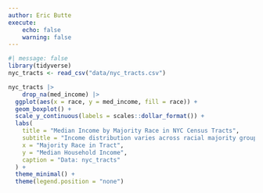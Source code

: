 ```yaml
---
author: Eric Butte
execute:
    echo: false
    warning: false
---
```


```r
#| message: false
library(tidyverse)
nyc_tracts <- read_csv("data/nyc_tracts.csv")
```


```r
nyc_tracts |> 
    drop_na(med_income) |>
  ggplot(aes(x = race, y = med_income, fill = race)) +
  geom_boxplot() +
  scale_y_continuous(labels = scales::dollar_format()) +
  labs(
    title = "Median Income by Majority Race in NYC Census Tracts",
    subtitle = "Income distribution varies across racial majority groups",
    x = "Majority Race in Tract",
    y = "Median Household Income",
    caption = "Data: nyc_tracts"
  ) +
  theme_minimal() +
  theme(legend.position = "none")
```

